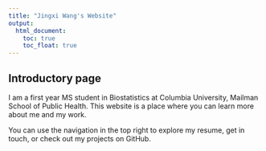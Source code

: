 ```yaml
---
title: "Jingxi Wang's Website"
output: 
  html_document:
    toc: true
    toc_float: true
---
```


## Introductory page

I am a first year MS student in Biostatistics at Columbia University, Mailman School of Public Health. This website is a place where you can learn more about me and my work.

You can use the navigation in the top right to explore my resume, get in touch, or check out my projects on GitHub.